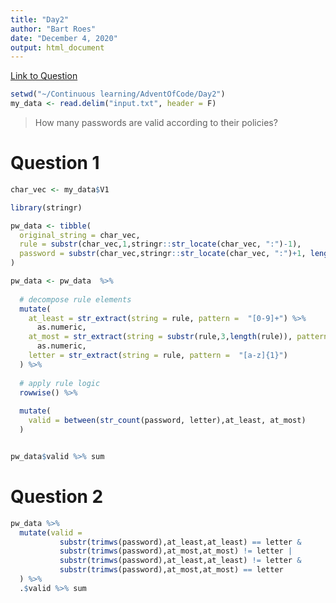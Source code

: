 ```yaml
---
title: "Day2"
author: "Bart Roes"
date: "December 4, 2020"
output: html_document
---
```


[Link to Question](https://adventofcode.com/2020/day/2)

```r
setwd("~/Continuous learning/AdventOfCode/Day2")
my_data <- read.delim("input.txt", header = F)

```

> How many passwords are valid according to their policies?

# Question 1

```r

char_vec <- my_data$V1

library(stringr)

pw_data <- tibble(
  original_string = char_vec,
  rule = substr(char_vec,1,stringr::str_locate(char_vec, ":")-1),
  password = substr(char_vec,stringr::str_locate(char_vec, ":")+1, length(char_vec))
)

pw_data <- pw_data  %>%
  
  # decompose rule elements
  mutate(
    at_least = str_extract(string = rule, pattern =  "[0-9]+") %>%
      as.numeric,
    at_most = str_extract(string = substr(rule,3,length(rule)), pattern =  "[0-9]+") %>%
      as.numeric,
    letter = str_extract(string = rule, pattern =  "[a-z]{1}")
  ) %>%
  
  # apply rule logic
  rowwise() %>%
  
  mutate(
    valid = between(str_count(password, letter),at_least, at_most)
  )


pw_data$valid %>% sum

```


# Question 2

```r

pw_data %>%
  mutate(valid = 
           substr(trimws(password),at_least,at_least) == letter &
           substr(trimws(password),at_most,at_most) != letter | 
           substr(trimws(password),at_least,at_least) != letter &
           substr(trimws(password),at_most,at_most) == letter
  ) %>%
  .$valid %>% sum

```








